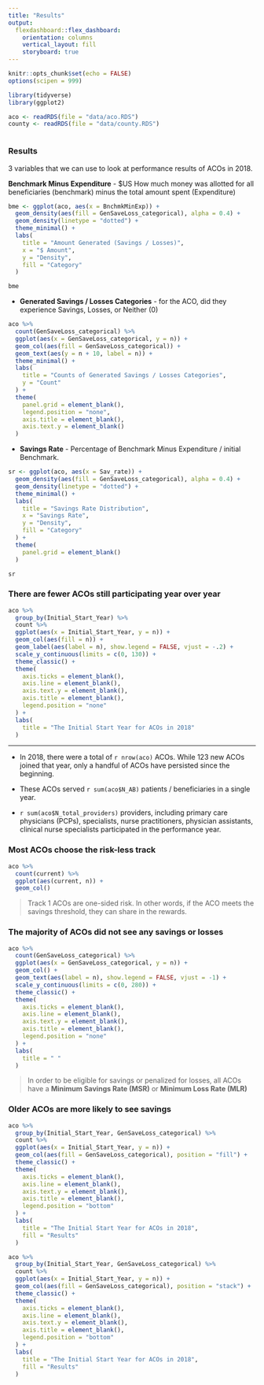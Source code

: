 ```yaml
---
title: "Results"
output: 
  flexdashboard::flex_dashboard:
    orientation: columns
    vertical_layout: fill
    storyboard: true
---
```


```r
knitr::opts_chunk$set(echo = FALSE)
options(scipen = 999)

library(tidyverse)
library(ggplot2)

aco <- readRDS(file = "data/aco.RDS")
county <- readRDS(file = "data/county.RDS")
```


```r

```


### Results

3 variables that we can use to look at performance results of ACOs in 2018.


**Benchmark Minus Expenditure** - $US How much money was allotted for all beneficiaries (benchmark) minus the total amount spent (Expenditure)

```r

bme <- ggplot(aco, aes(x = BnchmkMinExp)) + 
  geom_density(aes(fill = GenSaveLoss_categorical), alpha = 0.4) +
  geom_density(linetype = "dotted") + 
  theme_minimal() +
  labs(
    title = "Amount Generated (Savings / Losses)",
    x = "$ Amount",
    y = "Density",
    fill = "Category"
  )

bme
```




* **Generated Savings / Losses Categories** - for the ACO, did they experience Savings, Losses, or Neither (0)

```r

aco %>%
  count(GenSaveLoss_categorical) %>%
  ggplot(aes(x = GenSaveLoss_categorical, y = n)) + 
  geom_col(aes(fill = GenSaveLoss_categorical)) + 
  geom_text(aes(y = n + 10, label = n)) + 
  theme_minimal() +
  labs(
    title = "Counts of Generated Savings / Losses Categories",
    y = "Count"
  ) +
  theme(
    panel.grid = element_blank(),
    legend.position = "none",
    axis.title = element_blank(), 
    axis.text.y = element_blank()
  )

```



* **Savings Rate** - Percentage of Benchmark Minus Expenditure / initial Benchmark.

```r
sr <- ggplot(aco, aes(x = Sav_rate)) + 
  geom_density(aes(fill = GenSaveLoss_categorical), alpha = 0.4) +
  geom_density(linetype = "dotted") + 
  theme_minimal() +
  labs(
    title = "Savings Rate Distribution", 
    x = "Savings Rate",
    y = "Density",
    fill = "Category"
  ) + 
  theme(
    panel.grid = element_blank()
  )

sr
```



### There are fewer ACOs still participating year over year


```r
aco %>% 
  group_by(Initial_Start_Year) %>%
  count %>%
  ggplot(aes(x = Initial_Start_Year, y = n)) +
  geom_col(aes(fill = n)) +
  geom_label(aes(label = n), show.legend = FALSE, vjust = -.2) + 
  scale_y_continuous(limits = c(0, 130)) + 
  theme_classic() +
  theme(
    axis.ticks = element_blank(),
    axis.line = element_blank(),
    axis.text.y = element_blank(),
    axis.title = element_blank(),
    legend.position = "none"
  ) +
  labs(
    title = "The Initial Start Year for ACOs in 2018"
  ) 
```

***

* In 2018, there were a total of `r nrow(aco)` ACOs. While 123 new ACOs joined that year, only a handful of ACOs have persisted since the beginning. 

* These ACOs served `r sum(aco$N_AB)` patients / beneficiaries in a single year. 

* `r sum(aco$N_total_providers)` providers, including primary care physicians (PCPs), specialists, nurse practitioners, physician assistants, clinical nurse specialists participated in the performance year.
  
### Most ACOs choose the risk-less track



```r
aco %>% 
  count(current) %>%
  ggplot(aes(current, n)) +
  geom_col()
```


> Track 1 ACOs are one-sided risk. In other words, if the ACO meets the savings threshold, they can share in the rewards.  


### The majority of ACOs did not see any savings or losses



```r
aco %>%
  count(GenSaveLoss_categorical) %>%
  ggplot(aes(x = GenSaveLoss_categorical, y = n)) +
  geom_col() +
  geom_text(aes(label = n), show.legend = FALSE, vjust = -1) + 
  scale_y_continuous(limits = c(0, 280)) + 
  theme_classic() +
  theme(
    axis.ticks = element_blank(),
    axis.line = element_blank(),
    axis.text.y = element_blank(),
    axis.title = element_blank(),
    legend.position = "none"
  ) +
  labs(
    title = " "
  ) 

```

> In order to be eligible for savings or penalized for losses, all ACOs have a **Minimum Savings Rate (MSR)** or **Minimum Loss Rate (MLR)**



### Older ACOs are more likely to see savings 


```r
aco %>% 
  group_by(Initial_Start_Year, GenSaveLoss_categorical) %>%
  count %>%
  ggplot(aes(x = Initial_Start_Year, y = n)) +
  geom_col(aes(fill = GenSaveLoss_categorical), position = "fill") +
  theme_classic() +
  theme(
    axis.ticks = element_blank(),
    axis.line = element_blank(),
    axis.text.y = element_blank(),
    axis.title = element_blank(),
    legend.position = "bottom"
  ) +
  labs(
    title = "The Initial Start Year for ACOs in 2018",
    fill = "Results"
  ) 
```

```r
aco %>% 
  group_by(Initial_Start_Year, GenSaveLoss_categorical) %>%
  count %>%
  ggplot(aes(x = Initial_Start_Year, y = n)) +
  geom_col(aes(fill = GenSaveLoss_categorical), position = "stack") +
  theme_classic() +
  theme(
    axis.ticks = element_blank(),
    axis.line = element_blank(),
    axis.text.y = element_blank(),
    axis.title = element_blank(),
    legend.position = "bottom"
  ) +
  labs(
    title = "The Initial Start Year for ACOs in 2018",
    fill = "Results"
  ) 
```


